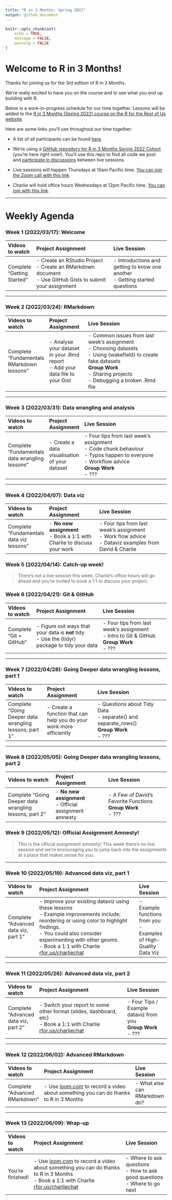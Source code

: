 ```yaml
---
title: "R in 3 Months: Spring 2022"
output: github_document
---
```


```r
knitr::opts_chunk$set(
	echo = TRUE,
	message = FALSE,
	warning = FALSE
)
```

# Welcome to R in 3 Months!

Thanks for joining us for the 3rd edition of R in 3 Months.

We're really excited to have you on the course and to see what you end up building with R.

Below is a work-in-progress schedule for our time together. Lessons will be added to the [R in 3 Months (Spring 2022) course on the R for the Rest of Us website](https://rfortherestofus.com/courses/r-in-3-months-spring-2022/).

Here are some links you'll use throughout our time together:

-   A list of all participants can be found [here](https://docs.google.com/spreadsheets/d/1I3jbDqx2CS2n3zOhgsF7m1c9iqIiJtYeNthQD-prQjQ/edit?usp=sharing "Opens in a new window").

-   We're using a [GitHub repository for R in 3 Months Spring 2022 Cohort](https://github.com/rfortherestofus/rin3-spring-2022 "Opens in a new window") (you're here right now!). You'll use this repo to find all code we post and [participate in discussions](https://github.com/rfortherestofus/rin3-spring-2022/discussions "Opens in a new window") between live sessions. 

-   Live sessions will happen Thursdays at 10am Pacific time. [You can join the Zoom call with this link](https://us02web.zoom.us/j/81827757156?pwd=SWZOMmVaUTYwUGFNTGFQSnAyQ05xUT09 "Opens in a new window").

-   Charlie will hold office hours Wednesdays at 12pm Pacific time. [You can join with this link](https://us02web.zoom.us/j/88442606548?pwd=bE5yNW1HczRiSzIvNk12ZkxKUHB5UT09 "Opens in a new window").

<hr>

# Weekly Agenda

### Week 1 (2022/03/17): Welcome

| Videos to watch            | Project Assignment                                                                                                 | Live Session                                                                      |
|:---------------------------|:-------------------------------------------------------------------------------------------------------------------|:----------------------------------------------------------------------------------|
| Complete "Getting Started" | \- Create an RStudio Project <br> - Create an RMarkdown document <br> - Use GitHub Gists to submit your assignment | \- Introductions and getting to know one another <br> - Getting started questions |

<hr>

### Week 2 (2022/03/24): RMarkdown

| Videos to watch                           | Project Assignment                                                                 | Live Session                                                                                                                                                                                           |
|:------------------------------------------|:-----------------------------------------------------------------------------------|:-------------------------------------------------------------------------------------------------------------------------------------------------------------------------------------------------------|
| Complete "Fundamentals RMarkdown lessons" | \- Analyse your dataset in your .Rmd report <br> - Add your data file to your Gist | \- Common issues from last week's assignment <br> - Choosing datasets <br> - Using {wakefield} to create fake datasets <br> **Group Work** <br> - Sharing projects <br> - Debugging a broken .Rmd file |

<hr>

### Week 3 (2022/03/31): Data wrangling and analysis

| Videos to watch                                | Project Assignment                             | Live Session                                                                                                                                               |
|:-----------------------------------------------|:-----------------------------------------------|:-----------------------------------------------------------------------------------------------------------------------------------------------------------|
| Complete "Fundamentals data wrangling lessons" | \- Create a data visualisation of your dataset | \- Four tips from last week's assignment <br> - Code chunk behaviour <br> - Typos happen to everyone <br> - Workflow advice <br> **Group Work** <br> - ??? |

<hr>

### Week 4 (2022/04/07): Data viz

| Videos to watch                          | Project Assignment                                                           | Live Session                                                                                                  |
|:-----------------------------------------|:-----------------------------------------------------------------------------|:--------------------------------------------------------------------------------------------------------------|
| Complete "Fundamentals data viz lessons" | \- **No new assignment** <br> - Book a 1:1 with Charlie to discuss your work | \- Four tips from last week's assignment <br> - Work flow advice <br> - Dataviz examples from David & Charlie |

### Week 5 (2022/04/14): Catch-up week!

> There's not a live session this week. Charlie's office hours will go ahead and you're invited to book a 1:1 to discuss your project.

### Week 6 (2022/04/21): Git & GitHub

| Videos to watch         | Project Assignment                                                                                 | Live Session                                                                                         |
|:------------------------|:---------------------------------------------------------------------------------------------------|:-----------------------------------------------------------------------------------------------------|
| Complete "Git + GitHub" | \- Figure out ways that your data is **not** tidy <br> - Use the {tidyr} package to tidy your data | \- Four tips from last week's assignment <br> - Intro to Git & GitHub <br> **Group Work** <br> - ??? |

<hr>

### Week 7 (2022/04/28): Going Deeper data wrangling lessons, part 1

| Videos to watch                                        | Project Assignment                                                   | Live Session                                                                                      |
|:-------------------------------------------------------|:---------------------------------------------------------------------|:--------------------------------------------------------------------------------------------------|
| Complete "Going Deeper data wrangling lessons, part 1" | \- Create a function that can help you do your work more efficiently | \- Questions about Tidy Data <br> - separate() and separate_rows() <br> **Group Work** <br> - ??? |

<hr>

### Week 8 (2022/05/05): Going Deeper data wrangling lessons, part 2

| Videos to watch                                        | Project Assignment                                          | Live Session                                                          |
|:-------------------------------------------------------|:------------------------------------------------------------|:----------------------------------------------------------------------|
| Complete "Going Deeper data wrangling lessons, part 2" | \- **No new assignment** <br> - Official assignment amnesty | \- A Few of David's Favorite Functions <br> **Group Work** <br> - ??? |

### Week 9 (2022/05/12): Official Assignment Amnesty!

> This is the official assignment amnesty! This week there's no live session and we're encouraging you to jump back into the assignments at a place that makes sense for you.

<hr>

### Week 10 (2022/05/19): Advanced data viz, part 1

| Videos to watch                      | Project Assignment                                                                                                                                                                                                                                                                          | Live Session                                                                |
|:-------------------------------------|:--------------------------------------------------------------------------------------------------------------------------------------------------------------------------------------------------------------------------------------------------------------------------------------------|:----------------------------------------------------------------------------|
| Complete "Advanced data viz, part 1" | \- Improve your existing dataviz using these lessons <br> - Example improvements include; reordering or using color to highlight findings. <br> - You could also consider experimenting with other geoms. <br> - Book a 1:1 with Charlie [rfor.us/charliechat](https://rfor.us/charliechat) | \- Example functions from you <br> - Examples of High-Quality Data Viz <br> |

<hr>

### Week 11 (2022/05/26): Advanced data viz, part 2

| Videos to watch                      | Project Assignment                                                                                                                                    | Live Session                                                           |
|:-------------------------------------|:------------------------------------------------------------------------------------------------------------------------------------------------------|:-----------------------------------------------------------------------|
| Complete "Advanced data viz, part 2" | \- Switch your report to some other format (slides, dashboard, etc) <br> - Book a 1:1 with Charlie [rfor.us/charliechat](https://rfor.us/charliechat) | \- Four Tips / Example dataviz from you <br> **Group Work** <br> - ??? |

<hr>

### Week 12 (2022/06/02): Advanced RMarkdown

| Videos to watch               | Project Assignment                                                                                    | Live Session                   |
|:------------------------------|:------------------------------------------------------------------------------------------------------|:-------------------------------|
| Complete "Advanced RMarkdown" | \- Use [loom.com](loom.com) to record a video about something you can do thanks to R in 3 Months <br> | \- What else can RMarkdown do? |

<hr>

### Week 13 (2022/06/09): Wrap-up

| Videos to watch  | Project Assignment                                                                                                                                                                 | Live Session                                                                       |
|:-----------------|:-----------------------------------------------------------------------------------------------------------------------------------------------------------------------------------|:-----------------------------------------------------------------------------------|
| You're finished! | \- Use [loom.com](loom.com) to record a video about something you can do thanks to R in 3 Months <br> - Book a 1:1 with Charlie [rfor.us/charliechat](https://rfor.us/charliechat) | \- Where to ask questions <br> - How to ask good questions <br> - Where to go next |
